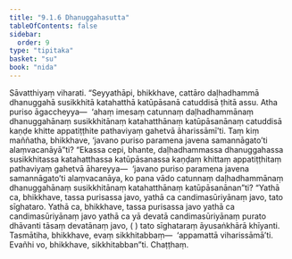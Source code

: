 ```yaml
---
title: "9.1.6 Dhanuggahasutta"
tableOfContents: false
sidebar:
  order: 9
type: "tipitaka"
basket: "su"
book: "nida"
---
```



<DynamicBreadcrumb />

<Division number="228" book="nida" bookNo="12" page="456">

<Paragraph number="1223" book="nida">
Sāvatthiyaṃ viharati. “Seyyathāpi, bhikkhave, cattāro daḷhadhammā dhanuggahā susikkhitā katahatthā katūpāsanā catuddisā ṭhitā assu. Atha puriso āgaccheyya—  ‘ahaṃ imesaṃ catunnaṃ daḷhadhammānaṃ dhanuggahānaṃ susikkhitānaṃ katahatthānaṃ katūpāsanānaṃ catuddisā kaṇḍe khitte appatiṭṭhite pathaviyaṃ gahetvā āharissāmī’ti. Taṃ kiṃ maññatha, bhikkhave, ‘javano puriso paramena javena samannāgato’ti alaṃvacanāyā”ti?
</Paragraph>

<Paragraph number="1224" book="nida">
“Ekassa cepi, bhante, daḷhadhammassa dhanuggahassa susikkhitassa katahatthassa katūpāsanassa kaṇḍaṃ khittaṃ appatiṭṭhitaṃ pathaviyaṃ gahetvā āhareyya—  ‘javano puriso paramena javena samannāgato’ti alaṃvacanāya, ko pana vādo catunnaṃ daḷhadhammānaṃ dhanuggahānaṃ susikkhitānaṃ katahatthānaṃ katūpāsanānan”ti?
</Paragraph>

<Paragraph number="1225" book="nida">
“Yathā ca, bhikkhave, tassa purisassa javo, yathā ca candimasūriyānaṃ javo, tato sīghataro. Yathā ca, bhikkhave, tassa purisassa javo yathā ca candimasūriyānaṃ javo yathā ca yā devatā candimasūriyānaṃ purato dhāvanti tāsaṃ devatānaṃ javo, ( ) tato sīghataraṃ āyusaṅkhārā khīyanti. Tasmātiha, bhikkhave, evaṃ sikkhitabbaṃ—  ‘appamattā viharissāmā’ti. Evañhi vo, bhikkhave, sikkhitabban”ti.

</Paragraph>
</Division>

<Paragraph number="1226" type="center" book="nida">
Chaṭṭhaṃ.
</Paragraph>